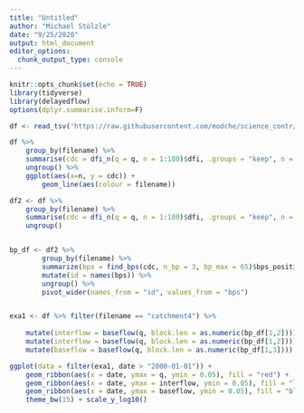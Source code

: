```yaml
---
title: "Untitled"
author: "Michael Stölzle"
date: "9/25/2020"
output: html_document
editor_options: 
  chunk_output_type: console
---
```


```r
knitr::opts_chunk$set(echo = TRUE)
library(tidyverse)
library(delayedflow)
options(dplyr.summarise.inform=F)
```


```r
df <- read_tsv('https://raw.githubusercontent.com/modche/science_contr/master/4ezg.txt', col_types = cols())
```

```r


df %>% 
	group_by(filename) %>% 
	summarise(cdc = dfi_n(q = q, n = 1:180)$dfi, .groups = "keep", n = 0:180 ) %>% 
	ungroup() %>% 
	ggplot(aes(x=n, y = cdc)) +
		geom_line(aes(colour = filename))

df2 <- df %>% 
	group_by(filename) %>% 
	summarise(cdc = dfi_n(q = q, n = 1:180)$dfi, .groups = "keep", n = 0:180 ) %>% 
	ungroup()


bp_df <- df2 %>% 
		group_by(filename) %>% 
		summarize(bps = find_bps(cdc, n_bp = 3, bp_max = 65)$bps_position) %>% 
		mutate(id = names(bps)) %>% 
		ungroup() %>% 
		pivot_wider(names_from = "id", values_from = "bps")


exa1 <- df %>% filter(filename == "catchment4") %>% 
	
	mutate(interflow = baseflow(q, block.len = as.numeric(bp_df[1,2]))) %>% 
	mutate(interflow = baseflow(q, block.len = as.numeric(bp_df[1,2]))) %>% 
	mutate(baseflow = baseflow(q, block.len = as.numeric(bp_df[1,3])))

ggplot(data = filter(exa1, date > "2000-01-01")) +
	geom_ribbon(aes(x = date, ymax = q, ymin = 0.05), fill = "red") +
	geom_ribbon(aes(x = date, ymax = interflow, ymin = 0.05), fill = "lightblue") +
	geom_ribbon(aes(x = date, ymax = baseflow, ymin = 0.05), fill = "blue") +
	theme_bw(15) + scale_y_log10()
```


